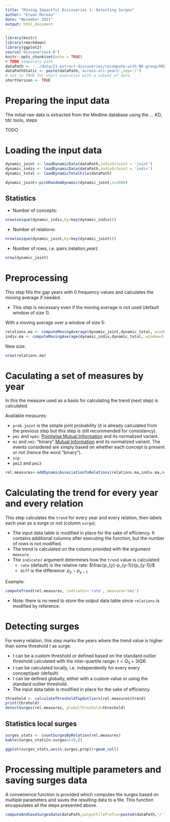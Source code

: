 ```yaml
---
title: "Mining Impactful Discoveries 1: Detecting Surges"
author: "Erwan Moreau"
date: "November 2021"
output: html_document
---
```



```r
library(knitr)
library(rmarkdown)
library(ggplot2)
source('discoveries4.R')
knitr::opts_chunk$set(echo = TRUE)
# TODO temporary path
dataPath <- '../data/21-extract-discoveries/recompute-with-ND-group/MED'
dataPathStatic <- paste(dataPath,'across-all-years',sep='/')
# set to TRUE for short execution with a subset of data
shortVersion <- TRUE
```


# Preparing the input data

The initial raw data is extracted from the Medline database using the ... KD, tdc tools, steps  

TODO

# Loading the input data



```r
dynamic_joint <- loadDynamicData(dataPath,indivOrJoint = 'joint')
dynamic_indiv <- loadDynamicData(dataPath,indivOrJoint = 'indiv')
dynamic_total <- loadDynamicTotalFile(dataPath)
```

```r
dynamic_joint<-pickRandomDynamic(dynamic_joint,n=1000)
```



## Statistics

* Number of concepts:

```r
nrow(unique(dynamic_indiv,by=key(dynamic_indiv)))
```

* Number of relations:

```r
nrow(unique(dynamic_joint,by=key(dynamic_joint)))
```

* Number of rows, i.e. pairs (relation,year):

```r
nrow(dynamic_joint)
```



# Preprocessing

This step fills the gap years with 0 frequency values and calculates the moving average if needed.

- This step is necessary even if the moving average is not used (default window of size 1).

With a moving average over a window of size 5:

```r
relations.ma <- computeMovingAverage(dynamic_joint,dynamic_total, window=5)
indiv.ma <- computeMovingAverage(dynamic_indiv,dynamic_total, window=5)
```

New size:

```r
nrow(relations.ma)
```


# Caculating a set of measures by year

In this the measure used as a basis for calculating the trend (next step) is calculated. 

Available measures:

* `prob.joint` is the simple joint probability (it is already calculated from the previous step but this step is still recommended for consistency).
* `pmi` and `npmi`: [Pointwise Mutual Information](https://en.wikipedia.org/wiki/Pointwise_mutual_information) and its normalized variant.
* `mi` and `nmi`: "binary" [Mutual Information](https://en.wikipedia.org/wiki/Mutual_information) and its normalized variant. The events considered are simply based on whether each concept is present or not (hence the word "binary").
* `scp`
* `pmi2` and `pmi3`

```r
rel.measures<-addDynamicAssociationToRelations(relations.ma,indiv.ma,measures = c('prob.joint','pmi','nmi'))
```

# Calculating the trend for every year and every relation

This step calculates the `trend` for every year and every relation, then labels each year as a surge or not (column `surge`). 

- The input data table is modified in place for the sake of efficiency. It contains additional columns after executing the function, but the number of rows is not modified. 
- The trend is calculated on the column provided with the argument `measure`.
- The `indicator` argument determines how the `trend` value is calculated:
    - `rate` (default) is the relative rate: $\frac{p_{y}-p_{y-1}}{p_{y-1}}$
    - `diff` is the difference: $p_{y}-p_{y-1}$

Example:

```r
computeTrend(rel.measures, indicator='rate', measure='nmi')
```

- Note: there is no need to store the output data table since `relations` is modified by reference.

# Detecting surges

For every relation, this step marks the years where the trend value is higher than some threshold $t$ as surge. 

- $t$ can be a custom threshold or defined based on the standard outlier threshold calculated with the inter-quartile range: $t=Q_3 + 3 IQR$. 
- $t$ can be calculated locally, i.e. independently for every every concept/pair (default)
- $t$ can be defined globally, either with a custom value or using the standard outlier threshold.
- The input data table is modified in place for the sake of efficiency. 


```r
threshold <- calculateThresholdTopOutliers(rel.measures$trend)
print(threhold)
detectSurges(rel.measures, globalThreshold=threshold)
```


## Statistics local surges


```r
surges_stats <- countSurgesByRelation(rel.measures)
kable(surges_stats[n.surges<=10,])
```


```r
ggplot(surges_stats,aes(n.surges,prop))+geom_col()
```


# Processing multiple parameters and saving surges data


A convenience function is provided which computes the surges based on multiple parameters and saves the resulting data to a file. This function encapsulates all the steps presented above.

```r
computeAndSaveSurgesData(dataPath,outputFilePrefix=paste0(dataPath,'/'), ma_windows=c(1,3,5),indicators=c('rate','diff'), outlier_methods=c('local','global'))
```
